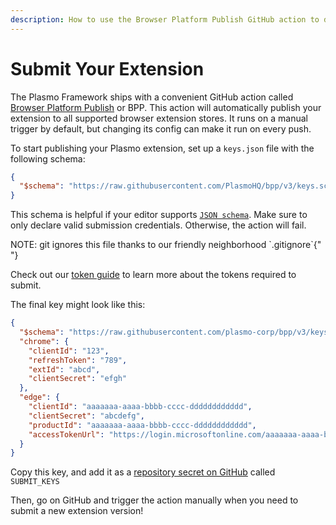 ```yaml
---
description: How to use the Browser Platform Publish GitHub action to deploy your extension to the different web stores automatically.
---
```



# Submit Your Extension

The Plasmo Framework ships with a convenient GitHub action called [Browser Platform Publish](https://github.com/marketplace/actions/browser-platform-publisher/) or BPP. This action will automatically publish your extension to all supported browser extension stores. It runs on a manual trigger by default, but changing its config can make it run on every push.

To start publishing your Plasmo extension, set up a `keys.json` file with the following schema:

```json
{
  "$schema": "https://raw.githubusercontent.com/PlasmoHQ/bpp/v3/keys.schema.json"
}
```

This schema is helpful if your editor supports [`JSON schema`](https://json-schema.org/). Make sure to only declare valid submission credentials. Otherwise, the action will fail.

<Callout emoji="🙆‍♀️">
  NOTE: git ignores this file thanks to our friendly neighborhood
  `.gitignore`{" "}
</Callout>

Check out our [token guide](https://github.com/PlasmoHQ/bms/blob/main/tokens.md) to learn more about the tokens required to submit.

The final key might look like this:

```json
{
  "$schema": "https://raw.githubusercontent.com/plasmo-corp/bpp/v3/keys.schema.json",
  "chrome": {
    "clientId": "123",
    "refreshToken": "789",
    "extId": "abcd",
    "clientSecret": "efgh"
  },
  "edge": {
    "clientId": "aaaaaaa-aaaa-bbbb-cccc-dddddddddddd",
    "clientSecret": "abcdefg",
    "productId": "aaaaaaa-aaaa-bbbb-cccc-dddddddddddd",
    "accessTokenUrl": "https://login.microsoftonline.com/aaaaaaa-aaaa-bbbb-cccc-dddddddddddd/oauth2/v2.0/token"
  }
}
```

Copy this key, and add it as a [repository secret on GitHub](https://docs.github.com/en/actions/security-guides/encrypted-secrets#creating-encrypted-secrets-for-a-repository) called `SUBMIT_KEYS`

Then, go on GitHub and trigger the action manually when you need to submit a new extension version!
